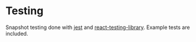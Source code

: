 
<Meta title="Docs/Testing" />

# Testing

Snapshot testing done with [jest](https://jestjs.io) and [react-testing-library](https://testing-library.com/docs/react-testing-library/intro). Example tests are included.
